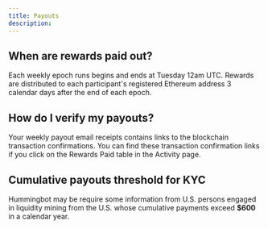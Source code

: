 ```yaml
---
title: Payouts
description:
---
```


## When are rewards paid out?

Each weekly epoch runs begins and ends at Tuesday 12am UTC. Rewards are distributed to each participant's registered Ethereum address 3 calendar days after the end of each epoch.

## How do I verify my payouts?

Your weekly payout email receipts contains links to the blockchain transaction confirmations. You can find these transaction confirmation links if you click on the Rewards Paid table in the Activity page.

## Cumulative payouts threshold for KYC

Hummingbot may be require some information from U.S. persons engaged in liquidity mining from the U.S. whose cumulative payments exceed **\$600** in a calendar year.
